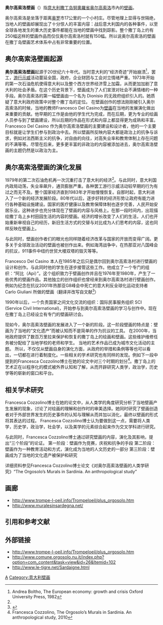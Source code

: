 '''奥尔高索洛壁画'''（{{lang-en|Orgosolo}}）指[[意大利|意大利]][[撒丁岛|撒丁岛]][[努奧羅省|努奧羅省]][[奥尔高索洛|奥尔高索洛]]市內的[[壁画|壁画]]。

奥尔高索洛是坐落于距离[[奥罗|奥罗]]市17公里的一个小村庄。尽管地理上显得与世隔绝，当地人的壁画却展现出了十分惊人的丰富内容：战后意大利国内的各种事件，以至全球各地发生的重大历史事件都能在当地的壁画中找到踪影。整个撒丁岛上约有250幅这样的壁画作品而仅仅奥尔高索洛村就有150幅。所以说奥尔高索洛的壁画在撒丁岛壁画艺术体系中占有非常重要的位置。

==奥尔高索洛壁画起源==
'''奥尔高索洛壁画'''起源于20世纪六十年代。当时意大利的“经济奇迹”开始崩溃<ref name="OUP1">Andrea Boltho, The European economy: growth and crisis Oxford University Press, 1982</ref>，罢工，[[游行|游行]][[示威|示威]]活动蔓延全国，政府，企业财团与工会对立情绪严重。1973年开始的第一次石油危机使得意大利以及整个西方世界经济雪上加霜，从而更加加剧了意大利的社会矛盾。在这个历史背景下，壁画成为了人们宣泄对社会不满情绪的一种手段。奥尔高索洛的第一幅壁画由一个名为 Dionisio 的无政府组织引入的。她质疑了意大利政府政策中对整个撒丁岛的定位。 在壁画创作的想法刚刚被引入奥尔高索洛的时候，当地的教师Francesco Del Casino为[[壁画|壁画]]在当地的发展演化做出来重要的贡献。他早期的工作是由他的学生代为完成，而在后期，更为专业的绘画人员参与到了壁画建设，所以后期的作品在形式和内容上都显得更为成熟和丰富。Francesco Del Casino 作为奥尔高索洛壁画的主要建设和设计者，他的一个主要目标就是让学生们参与到政治中去。所以壁画所反映内容大都是政治上的抗争与诉求，例如对法西斯主义的抗争，对自由的向往，对高失业率和教育体制上存在问题的不满等等。尽管在后来，更多更丰富的非政治的内容被添加进去，奥尔高索洛壁画的主题仍然是以政治为主。 

==奥尔高索洛壁画的演化发展==
1979年的第二次石油危机再一次沉重打击了意大利的经济<ref name="OUP1" />。与此同时，意大利国内政局动荡，失业率飙升，通货膨胀严重。各种罢工游行示威活动较早期的行为有过之而无不及。整个国家经济直到1983年才开始慢慢恢复。自那时起，意大利进入了一个新的经济发展阶段。80年代以后，逐步好转的经济形势让政府有能力进行各种基础设施建设。国家的医疗健康以及教育保障体制也逐步完善，人民开始安居乐业。这种进步也充分体现在了壁画的内容与风格上。在那一段时间内，出现描绘撒丁岛上乡村田园生活的内容的壁画。经济的增长改变了人们的生活，人们也开始重新审视自己的经历，新旧生活方式的交替与对比成为人们思考的内容，这也同样反映在壁画上。

与此同时，壁画创作者们的眼光也同样随着经济改革与国家的开放而变得广阔。更多关于全球政治活动的壁画也被创作出来。例如海湾战争中，在热那亚对八国峰会的抗议，911事件中纽约世贸大楼双塔的毁灭等等。

Francesco Del Casino 本人在1985年之后只是偶尔回到奥尔高索洛村进行壁画的设计和创作。与此同时他的学生在逐步接管这些工作。他成立了一个专门的组织：“阿比（Api）”。这个组织致力于壁画创作并且在1976年至1980年，产生了一些优秀的壁画作品。其他独立的创作组织也曾经来到奥尔高索洛村进行壁画创作。例如为纪念在抗议2001年热那亚G8峰会中死亡的意大利反全球化运动支持者Carlo Giuliani 所做的壁画（翻译并改写自文献<ref>{{Cite web |url=http://www.le-tigre.net/Sardaigne.html |title=存档副本 |access-date=2011-06-03 |archive-date=2020-11-27 |archive-url=https://web.archive.org/web/20201127110517/http://le-tigre.net/Sardaigne.html |dead-url=no }}</ref>）

1990年以后，一个负责国家之间文化交流的组织：国际民事服务组织 SCI (Service Civil International)，开始参与到奥尔高索洛壁画的学习与创作中。现在在撒丁岛上已经设立有专门的壁画研讨会。

现如今，奥尔高索洛壁画的发展进入了一个新的阶段。这一阶段壁画的特点是：壁画为了当地的“文化遗产”而被认知而不是简单的作为抗议的工具。 在2000年，当地政府提供了数百万里拉来保护和恢复的撒丁岛上的绘画和壁画。这些维护维修任务被分配给了当地学校的老师和学生。 当地的艺术作品已成为城市文化活动的主题。 所以，不仅仅从壁画自身的演化方面，从政府的举措和条例等等也可以看出，一切都在进行着制度化。一些相关的学术研究也有同样的发现。例如下一段中提到的Francesca Cozzolino博士在她的论文中对三个时期的划分<ref>Francesca Cozzolino, The Orgosolo’s Murals in Sardinia. An anthropological study, 2010</ref>。撒丁岛上的艺术正在以程序化的模式被外界认知和了解，从而开辟研究人类学，政治学，历史学等的崭新的窗口和平台。

==相关学术研究==
Francesca Cozzolino博士在她的论文中，从人类学的角度研究分析了当地壁画产生发展的现象，讨论了对绘画的理解和创作时的审美选择。她同时研究了壁画创造者对于外部世界发生的历史事件的认知与理解从而并加以消化，最终以壁画的形式将其表达的过程。 Francesca Cozzolino博士认为要做到这一点，需要将人类学，历史学，政治学，社会学，以及美学的元素综合起来作为交叉学科进行研究。

与此同时，Francesca Cozzolino博士通过研究壁画的内容，演化及其影响，提出“三个阶段”的论证。
第一阶段：壁画作为竞赛，庆祝和抗争的手段
第二阶段：壁画作为一种教育活动和方式，演化成为当地的人文历史的一部分
第三阶段：壁画成为了当地的文化遗产被保护和研究

详细资料参见Francesca Cozzolino博士论文《对奥尔高索洛壁画的人类学研究》“The Orgosolo’s Murals in Sardinia. An anthropological study”

==画廊==
* http://www.trompe-l-oeil.info/Trompeloeil/plus_orgosolo.htm {{Wayback|url=http://www.trompe-l-oeil.info/Trompeloeil/plus_orgosolo.htm |date=20210118051540 }}
* http://www.muralesinsardegna.net/ {{Wayback|url=http://www.muralesinsardegna.net/ |date=20190816085636 }}

==引用和参考文献==
{{reflist|2}}

==外部链接==
* http://www.trompe-l-oeil.info/Trompeloeil/plus_orgosolo.htm {{Wayback|url=http://www.trompe-l-oeil.info/Trompeloeil/plus_orgosolo.htm |date=20210118051540 }}
* http://www.comune.orgosolo.nu.it/index.php?option=com_content&task=view&id=26&Itemid=102 {{Wayback|url=http://www.comune.orgosolo.nu.it/index.php?option=com_content&task=view&id=26&Itemid=102 |date=20160303222300 }}
* http://www.le-tigre.net/Sardaigne.html {{Wayback|url=http://www.le-tigre.net/Sardaigne.html |date=20201127110517 }}

[[Category:撒丁大區|A]]
[[Category:意大利壁画|Category:意大利壁画]]